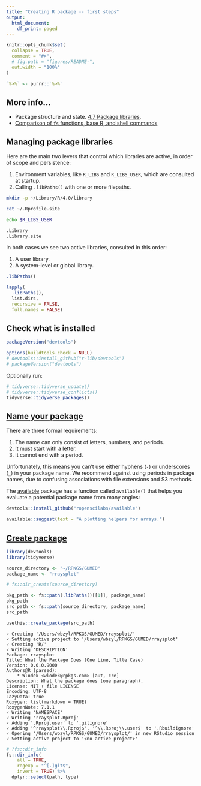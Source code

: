 ```yaml
---
title: "Creating R package -- first steps"
output:
  html_document:
    df_print: paged
---
```


```r
knitr::opts_chunk$set(
  collapse = TRUE,
  comment = "#>",
  # fig.path = "figures/README-",
  out.width = "100%"
)

`%>%` <- purrr::`%>%`
```

## More info...

* Package structure and state. 
[4.7 Package libraries](https://r-pkgs.org/package-structure-state.html#library).
* [Comparison of `fs` functions, base R, and shell commands](https://cran.r-project.org/web/packages/fs/vignettes/function-comparisons.html)


## Managing package libraries

Here are the main two levers that control which libraries
are active, in order of scope and persistence:

1. Environment variables, like `R_LIBS` and `R_LIBS_USER`,
which are consulted at startup.
1. Calling `.libPaths()` with one or more filepaths.

```sh
mkdir -p ~/Library/R/4.0/library
```

```sh
cat ~/.Rprofile.site
```

```sh
echo $R_LIBS_USER
```

```r
.Library
.Library.site
```

In both cases we see two active libraries, consulted in this order:

1. A user library.
1. A system-level or global library.

```r
.libPaths()
```

```r
lapply(
  .libPaths(), 
  list.dirs, 
  recursive = FALSE, 
  full.names = FALSE)
```


## Check what is installed

```r
packageVersion("devtools")

options(buildtools.check = NULL)
# devtools::install_github("r-lib/devtools")
# packageVersion("devtools")
```

Optionally run:

```r
# tidyverse::tidyverse_update()
# tidyverse::tidyverse_conflicts()
tidyverse::tidyverse_packages()
```


## [Name your package](https://r-pkgs.org/workflows101.html#naming)

There are three formal requirements:

1. The name can only consist of letters,
   numbers, and periods.
1. It must start with a letter.
1. It cannot end with a period.

Unfortunately, this means you can’t use either
hyphens (`-`) or underscores (`_`) in your package name.
We recommend against using periods in package names,
due to confusing associations with file 
extensions and S3 methods.

The [available](https://cran.r-project.org/web/packages/available/available.pdf) 
package has a function called `available()` that helps
you evaluate a potential package name from many angles:

```r
devtools::install_github("ropenscilabs/available")
```

```r
available::suggest(text = "A plotting helpers for arrays.")
```


## [Create package](https://r-pkgs.org/workflows101.html#create-a-package)

```r
library(devtools)
library(tidyverse)
```

```r
source_directory <- "~/RPKGS/GUMED" 
package_name <- "rraysplot"

# fs::dir_create(source_directory)

pkg_path <- fs::path(.libPaths()[[1]], package_name)
pkg_path
src_path <- fs::path(source_directory, package_name)
src_path
```

```r
usethis::create_package(src_path)
```

```
✓ Creating '/Users/wbzyl/RPKGS/GUMED/rraysplot/'
✓ Setting active project to '/Users/wbzyl/RPKGS/GUMED/rraysplot'
✓ Creating 'R/'
✓ Writing 'DESCRIPTION'
Package: rraysplot
Title: What the Package Does (One Line, Title Case)
Version: 0.0.0.9000
Authors@R (parsed):
    * Wlodek <wlodek@rpkgs.com> [aut, cre]
Description: What the package does (one paragraph).
License: MIT + file LICENSE
Encoding: UTF-8
LazyData: true
Roxygen: list(markdown = TRUE)
RoxygenNote: 7.1.1
✓ Writing 'NAMESPACE'
✓ Writing 'rraysplot.Rproj'
✓ Adding '.Rproj.user' to '.gitignore'
✓ Adding '^rraysplot\\.Rproj$', '^\\.Rproj\\.user$' to '.Rbuildignore'
✓ Opening '/Users/wbzyl/RPKGS/GUMED/rraysplot/' in new RStudio session
✓ Setting active project to '<no active project>'
```

```r
# ?fs::dir_info
fs::dir_info(
    all = TRUE, 
    regexp = "^[.]git$",
    invert = TRUE) %>% 
  dplyr::select(path, type)
```
